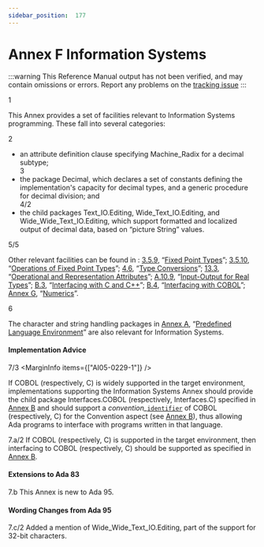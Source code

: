 ```yaml
---
sidebar_position:  177
---
```


# Annex F Information Systems

:::warning
This Reference Manual output has not been verified,
and may contain omissions or errors.
Report any problems on the [tracking issue](https://github.com/ada-lang-io/ada-lang-io/issues/20)
:::


<MarginText>1</MarginText>
<p>This Annex provides a set of facilities relevant to Information Systems programming. These fall into several categories: <br /></p>

<MarginText>2</MarginText>
<ul>
<li>an attribute definition clause specifying Machine_Radix for a decimal subtype;<br /></li>
<MarginText>3</MarginText>
<li>the package Decimal, which declares a set of constants defining the implementation's capacity for decimal types, and a generic procedure for decimal division; and<br /></li>
<MarginText>4/2</MarginText>
<MarginInfo items={["AI95-00285-01"]} />
<li>the child packages Text_IO.Editing, Wide_Text_IO.Editing, and Wide_Wide_Text_IO.Editing, which support formatted and localized output of decimal data, based on &ldquo;picture String&rdquo; values. <br /></li>
</ul>
<MarginText>5/5</MarginText>
<MarginInfo items={["AI95-00434-01", "AI12-0449-1"]} />
<p>Other relevant facilities can be found in : <a href="../AA-3/AA-3.5#Subclause_3.5.9">3.5.9</a>, &ldquo;<a href="../AA-3/AA-3.5#Subclause_3.5.9">Fixed Point Types</a>&rdquo;; <a href="../AA-3/AA-3.5#Subclause_3.5.10">3.5.10</a>, &ldquo;<a href="../AA-3/AA-3.5#Subclause_3.5.10">Operations of Fixed Point Types</a>&rdquo;; <a href="../AA-4/AA-4.6">4.6</a>, &ldquo;<a href="../AA-4/AA-4.6">Type Conversions</a>&rdquo;; <a href="../AA-13/AA-13.3">13.3</a>, &ldquo;<a href="../AA-13/AA-13.3">Operational and Representation Attributes</a>&rdquo;; <a href="../AA-A/AA-A.10#Subclause_A.10.9">A.10.9</a>, &ldquo;<a href="../AA-A/AA-A.10#Subclause_A.10.9">Input-Output for Real Types</a>&rdquo;; <a href="../AA-B/AA-B.3">B.3</a>, &ldquo;<a href="../AA-B/AA-B.3">Interfacing with C and C++</a>&rdquo;; <a href="../AA-B/AA-B.4">B.4</a>, &ldquo;<a href="../AA-B/AA-B.4">Interfacing with COBOL</a>&rdquo;; <a href="../AA-G/">Annex G</a>, &ldquo;<a href="../AA-G/">Numerics</a>&rdquo;.<br /></p>

<MarginText>6</MarginText>
<p>The character and string handling packages in <a href="../AA-A/">Annex A</a>, &ldquo;<a href="../AA-A/">Predefined Language Environment</a>&rdquo; are also relevant for Information Systems. <br /></p>


#### Implementation Advice

<MarginText>7/3</MarginText>
<MarginInfo items={["AI05-0229-1"]} />
<p>If COBOL (respectively, C) is widely supported in the target environment, implementations supporting the Information Systems Annex should provide the child package Interfaces.COBOL (respectively, Interfaces.C) specified in <a href="../AA-B/">Annex B</a> and should support a <em>convention_</em><code><a href="../AA-2/AA-2.3#S0002">identifier</a></code> of COBOL (respectively, C) for the Convention aspect (see <a href="../AA-B/">Annex B</a>), thus allowing Ada programs to interface with programs written in that language. <br /></p>

<AnnotatedOnly>
<MarginText>7.a/2</MarginText>
<Admonition type="aarm" aarm="implementation-advice">
<strong></strong>If COBOL (respectively, C) is supported in the target environment, then interfacing to COBOL (respectively, C) should be supported as specified in <a href="../AA-B/">Annex B</a>.<br /></Admonition>
</AnnotatedOnly>

<AnnotatedOnly>

#### Extensions to Ada 83

</AnnotatedOnly>
<AnnotatedOnly>
<MarginText>7.b</MarginText>
<Admonition type="aarm" aarm="note">
This Annex is new to Ada 95. <br /></Admonition>
</AnnotatedOnly>

<AnnotatedOnly>

#### Wording Changes from Ada 95

</AnnotatedOnly>
<AnnotatedOnly>
<MarginText>7.c/2</MarginText>
<MarginInfo items={["AI95-00285-01"]} />
<Admonition type="aarm" aarm="note">
Added a mention of Wide_Wide_Text_IO.Editing, part of the support for 32-bit characters. <br /></Admonition>
</AnnotatedOnly>

